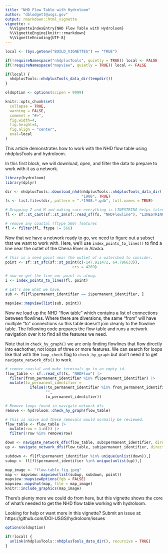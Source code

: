 ```yaml
---
title: "NHD Flow Table with Hydroloom"
author: "dblodgett@usgs.gov"
output: rmarkdown::html_vignette
vignette: >
  %\VignetteIndexEntry{NHD Flow Table with Hydroloom}
  %\VignetteEngine{knitr::rmarkdown}
  %\VignetteEncoding{UTF-8}
---
```


```r
local <- (Sys.getenv("BUILD_VIGNETTES") == "TRUE")

if(!requireNamespace("nhdplusTools", quietly = TRUE)) local <- FALSE
if(!requireNamespace("mapview", quietly = TRUE)) local <- FALSE

if(local) {
  nhdplusTools::nhdplusTools_data_dir(tempdir())
}

oldoption <- options(scipen = 9999)

knitr::opts_chunk$set(
  collapse = TRUE,
  warning = FALSE,
  comment = "#>",
  fig.width=4,
  fig.height=4,
  fig.align = "center",
  eval=local
)

```

This article demonstrates how to work with the NHD flow table using nhdplusTools and hydroloom.

In this first block, we will download, open, and filter the data to prepare to work with it as a network.

```r
library(hydroloom)
library(dplyr)

dir <- nhdplusTools::download_nhd(nhdplusTools::nhdplusTools_data_dir(), 
                                  "1908", TRUE)
fs <- list.files(dir, pattern = ".*1908.*.gdb", full.names = TRUE)

# Dropping Z and M and making sure everything is LINESTRING helps later.
fl <- sf::st_cast(sf::st_zm(sf::read_sf(fs, "NHDFlowline"), "LINESTRING"))

# remove any coastal (ftype 566) features
fl <- filter(fl, ftype != 566)
```

Now that we have a network ready to go, we need to figure out a subset that we want to work with. Here, we'll use `index_points_to_lines()` to find a line near the outlet of the Chena River in Alaska. 
```r
# this is a seed point near the outlet of a watershed to consider.
point <- sf::st_sfc(sf::st_point(c(-147.911472, 64.796633)), 
                              crs = 4269)

# now we get the line our point is along.
i <- index_points_to_lines(fl, point)

# Let's see what we have.
sub <- fl[fl$permanent_identifier == i$permanent_identifier, ]

mapview::mapview(list(sub, point))
```

Now we load up the NHD "flow table" which contains a list of connections between flowlines. Where there are diversions, the same "from" will have multiple "to" connections so this table doesn't join cleanly to the flowline table. The following code prepares the flow table and runs a network navigation over it to find all the features we need.

Note that in `check_hy_graph()` we are only finding flowlines that flow directly into eachother, not loops of three or more features. We can search for loops like that with the `loop_check` flag to `check_hy_graph` but don't need it to get `navigate_network_dfs()` to work.

```r
# remove coastal and make terminals go to an empty id.
flow_table <- sf::read_sf(fs, "NHDFlow") |>
  filter(from_permanent_identifier %in% fl$permanent_identifier) |>
  mutate(to_permanent_identifier = 
           ifelse(!to_permanent_identifier %in% from_permanent_identifier, 
                  "", 
                  to_permanent_identifier))

# Remove loops found in navigate network dfs
remove <- hydroloom::check_hy_graph(flow_table)

# this is naive and these removals would normally be reviewed.
flow_table <- flow_table |>
  mutate(row = 1:n()) |>
  filter(!row %in% remove$row)

down <- navigate_network_dfs(flow_table, sub$permanent_identifier, direction = "down")
up <- navigate_network_dfs(flow_table, sub$permanent_identifier, direction = "up")

subdown <- fl[fl$permanent_identifier %in% unique(unlist(down)),]
subup <- fl[fl$permanent_identifier %in% unique(unlist(up)),]

map_image <- "flow-table-fig.jpeg"
map <- mapview::mapview(list(subup, subdown, point))
mapview::mapviewOptions(fgb = FALSE)
mapview::mapshot(map, file = map_image)
knitr::include_graphics(map_image)
```

There's plenty more we could do from here, but this vignette shows the core of what's needed to get the NHD flow table working with hydroloom.

Looking for help or want more in this vignette? Submit an issue at: https://github.com/DOI-USGS/hydroloom/issues 

```r
options(oldoption)

if(!local) {
  unlink(nhdplusTools::nhdplusTools_data_dir(), recursive = TRUE)
}
```
